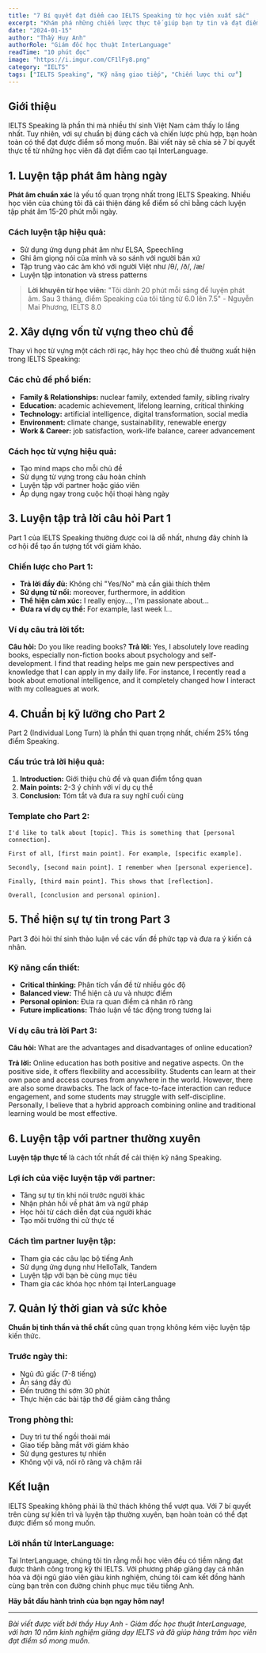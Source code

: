 ```yaml
---
title: "7 Bí quyết đạt điểm cao IELTS Speaking từ học viên xuất sắc"
excerpt: "Khám phá những chiến lược thực tế giúp bạn tự tin và đạt điểm cao trong phần thi IELTS Speaking, dựa trên kinh nghiệm của những học viên đã thành công."
date: "2024-01-15"
author: "Thầy Huy Anh"
authorRole: "Giám đốc học thuật InterLanguage"
readTime: "10 phút đọc"
image: "https://i.imgur.com/CF1lFy8.png"
category: "IELTS"
tags: ["IELTS Speaking", "Kỹ năng giao tiếp", "Chiến lược thi cử"]
---
```


## Giới thiệu

IELTS Speaking là phần thi mà nhiều thí sinh Việt Nam cảm thấy lo lắng nhất. Tuy nhiên, với sự chuẩn bị đúng cách và chiến lược phù hợp, bạn hoàn toàn có thể đạt được điểm số mong muốn. Bài viết này sẽ chia sẻ 7 bí quyết thực tế từ những học viên đã đạt điểm cao tại InterLanguage.

## 1. Luyện tập phát âm hàng ngày

**Phát âm chuẩn xác** là yếu tố quan trọng nhất trong IELTS Speaking. Nhiều học viên của chúng tôi đã cải thiện đáng kể điểm số chỉ bằng cách luyện tập phát âm 15-20 phút mỗi ngày.

### Cách luyện tập hiệu quả:
- Sử dụng ứng dụng phát âm như ELSA, Speechling
- Ghi âm giọng nói của mình và so sánh với người bản xứ
- Tập trung vào các âm khó với người Việt như /θ/, /ð/, /æ/
- Luyện tập intonation và stress patterns

> **Lời khuyên từ học viên:** "Tôi dành 20 phút mỗi sáng để luyện phát âm. Sau 3 tháng, điểm Speaking của tôi tăng từ 6.0 lên 7.5" - Nguyễn Mai Phương, IELTS 8.0

## 2. Xây dựng vốn từ vựng theo chủ đề

Thay vì học từ vựng một cách rời rạc, hãy học theo chủ đề thường xuất hiện trong IELTS Speaking:

### Các chủ đề phổ biến:
- **Family & Relationships:** nuclear family, extended family, sibling rivalry
- **Education:** academic achievement, lifelong learning, critical thinking
- **Technology:** artificial intelligence, digital transformation, social media
- **Environment:** climate change, sustainability, renewable energy
- **Work & Career:** job satisfaction, work-life balance, career advancement

### Cách học từ vựng hiệu quả:
- Tạo mind maps cho mỗi chủ đề
- Sử dụng từ vựng trong câu hoàn chỉnh
- Luyện tập với partner hoặc giáo viên
- Áp dụng ngay trong cuộc hội thoại hàng ngày

## 3. Luyện tập trả lời câu hỏi Part 1

Part 1 của IELTS Speaking thường được coi là dễ nhất, nhưng đây chính là cơ hội để tạo ấn tượng tốt với giám khảo.

### Chiến lược cho Part 1:
- **Trả lời đầy đủ:** Không chỉ "Yes/No" mà cần giải thích thêm
- **Sử dụng từ nối:** moreover, furthermore, in addition
- **Thể hiện cảm xúc:** I really enjoy..., I'm passionate about...
- **Đưa ra ví dụ cụ thể:** For example, last week I...

### Ví dụ câu trả lời tốt:
**Câu hỏi:** Do you like reading books?
**Trả lời:** Yes, I absolutely love reading books, especially non-fiction books about psychology and self-development. I find that reading helps me gain new perspectives and knowledge that I can apply in my daily life. For instance, I recently read a book about emotional intelligence, and it completely changed how I interact with my colleagues at work.

## 4. Chuẩn bị kỹ lưỡng cho Part 2

Part 2 (Individual Long Turn) là phần thi quan trọng nhất, chiếm 25% tổng điểm Speaking.

### Cấu trúc trả lời hiệu quả:
1. **Introduction:** Giới thiệu chủ đề và quan điểm tổng quan
2. **Main points:** 2-3 ý chính với ví dụ cụ thể
3. **Conclusion:** Tóm tắt và đưa ra suy nghĩ cuối cùng

### Template cho Part 2:
```
I'd like to talk about [topic]. This is something that [personal connection].

First of all, [first main point]. For example, [specific example].

Secondly, [second main point]. I remember when [personal experience].

Finally, [third main point]. This shows that [reflection].

Overall, [conclusion and personal opinion].
```

## 5. Thể hiện sự tự tin trong Part 3

Part 3 đòi hỏi thí sinh thảo luận về các vấn đề phức tạp và đưa ra ý kiến cá nhân.

### Kỹ năng cần thiết:
- **Critical thinking:** Phân tích vấn đề từ nhiều góc độ
- **Balanced view:** Thể hiện cả ưu và nhược điểm
- **Personal opinion:** Đưa ra quan điểm cá nhân rõ ràng
- **Future implications:** Thảo luận về tác động trong tương lai

### Ví dụ câu trả lời Part 3:
**Câu hỏi:** What are the advantages and disadvantages of online education?

**Trả lời:** Online education has both positive and negative aspects. On the positive side, it offers flexibility and accessibility. Students can learn at their own pace and access courses from anywhere in the world. However, there are also some drawbacks. The lack of face-to-face interaction can reduce engagement, and some students may struggle with self-discipline. Personally, I believe that a hybrid approach combining online and traditional learning would be most effective.

## 6. Luyện tập với partner thường xuyên

**Luyện tập thực tế** là cách tốt nhất để cải thiện kỹ năng Speaking.

### Lợi ích của việc luyện tập với partner:
- Tăng sự tự tin khi nói trước người khác
- Nhận phản hồi về phát âm và ngữ pháp
- Học hỏi từ cách diễn đạt của người khác
- Tạo môi trường thi cử thực tế

### Cách tìm partner luyện tập:
- Tham gia các câu lạc bộ tiếng Anh
- Sử dụng ứng dụng như HelloTalk, Tandem
- Luyện tập với bạn bè cùng mục tiêu
- Tham gia các khóa học nhóm tại InterLanguage

## 7. Quản lý thời gian và sức khỏe

**Chuẩn bị tinh thần và thể chất** cũng quan trọng không kém việc luyện tập kiến thức.

### Trước ngày thi:
- Ngủ đủ giấc (7-8 tiếng)
- Ăn sáng đầy đủ
- Đến trường thi sớm 30 phút
- Thực hiện các bài tập thở để giảm căng thẳng

### Trong phòng thi:
- Duy trì tư thế ngồi thoải mái
- Giao tiếp bằng mắt với giám khảo
- Sử dụng gestures tự nhiên
- Không vội vã, nói rõ ràng và chậm rãi

## Kết luận

IELTS Speaking không phải là thử thách không thể vượt qua. Với 7 bí quyết trên cùng sự kiên trì và luyện tập thường xuyên, bạn hoàn toàn có thể đạt được điểm số mong muốn.

### Lời nhắn từ InterLanguage:
Tại InterLanguage, chúng tôi tin rằng mỗi học viên đều có tiềm năng đạt được thành công trong kỳ thi IELTS. Với phương pháp giảng dạy cá nhân hóa và đội ngũ giáo viên giàu kinh nghiệm, chúng tôi cam kết đồng hành cùng bạn trên con đường chinh phục mục tiêu tiếng Anh.

**Hãy bắt đầu hành trình của bạn ngay hôm nay!**

---

*Bài viết được viết bởi thầy Huy Anh - Giám đốc học thuật InterLanguage, với hơn 10 năm kinh nghiệm giảng dạy IELTS và đã giúp hàng trăm học viên đạt điểm số mong muốn.*
